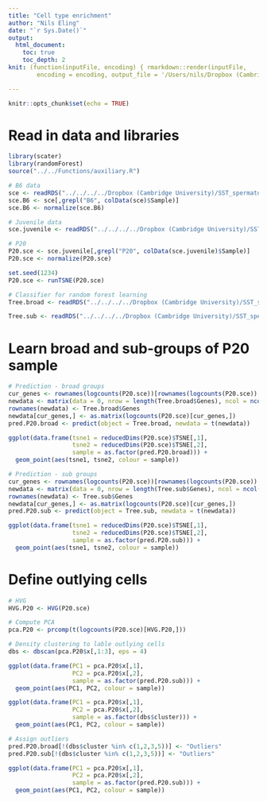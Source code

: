 ```yaml
---
title: "Cell type enrichment"
author: "Nils Eling"
date: "`r Sys.Date()`"
output: 
  html_document:
    toc: true
    toc_depth: 2
knit: (function(inputFile, encoding) { rmarkdown::render(inputFile, 
        encoding = encoding, output_file = '/Users/nils/Dropbox (Cambridge University)/SST_spermatocytes/Analysis/10X/Preprocessing/CellTypeIdentification/Enrichment') })

---
```


```r
knitr::opts_chunk$set(echo = TRUE)
```

# Read in data and libraries

```r
library(scater)
library(randomForest)
source("../../Functions/auxiliary.R")

# B6 data
sce <- readRDS("../../../../Dropbox (Cambridge University)/SST_spermatocytes/Analysis/data/10X_data/SCE_all.rds")
sce.B6 <- sce[,grepl("B6", colData(sce)$Sample)]
sce.B6 <- normalize(sce.B6)

# Juvenile data
sce.juvenile <- readRDS("../../../../Dropbox (Cambridge University)/SST_spermatocytes/Analysis/data/10X_data/SCE_juvenile.rds")

# P20 
P20.sce <- sce.juvenile[,grepl("P20", colData(sce.juvenile)$Sample)]
P20.sce <- normalize(P20.sce)

set.seed(1234)
P20.sce <- runTSNE(P20.sce)

# Classifier for random forest learning
Tree.broad <- readRDS("../../../../Dropbox (Cambridge University)/SST_spermatocytes/Analysis/data/10X_data/Tree_broad_B6.rds")

Tree.sub <- readRDS("../../../../Dropbox (Cambridge University)/SST_spermatocytes/Analysis/data/10X_data/Tree_sub_B6.rds")
```

# Learn broad and sub-groups of P20 sample

```r
# Prediction - broad groups
cur_genes <- rownames(logcounts(P20.sce))[rownames(logcounts(P20.sce)) %in% Tree.broad$Genes]
newdata <- matrix(data = 0, nrow = length(Tree.broad$Genes), ncol = ncol(P20.sce))
rownames(newdata) <- Tree.broad$Genes
newdata[cur_genes,] <- as.matrix(logcounts(P20.sce)[cur_genes,])
pred.P20.broad <- predict(object = Tree.broad, newdata = t(newdata))

ggplot(data.frame(tsne1 = reducedDims(P20.sce)$TSNE[,1],
                  tsne2 = reducedDims(P20.sce)$TSNE[,2],
                  sample = as.factor(pred.P20.broad))) +
  geom_point(aes(tsne1, tsne2, colour = sample)) 

# Prediction - sub groups
cur_genes <- rownames(logcounts(P20.sce))[rownames(logcounts(P20.sce)) %in% Tree.sub$Genes]
newdata <- matrix(data = 0, nrow = length(Tree.sub$Genes), ncol = ncol(P20.sce))
rownames(newdata) <- Tree.sub$Genes
newdata[cur_genes,] <- as.matrix(logcounts(P20.sce)[cur_genes,])
pred.P20.sub <- predict(object = Tree.sub, newdata = t(newdata))

ggplot(data.frame(tsne1 = reducedDims(P20.sce)$TSNE[,1],
                  tsne2 = reducedDims(P20.sce)$TSNE[,2],
                  sample = as.factor(pred.P20.sub))) +
  geom_point(aes(tsne1, tsne2, colour = sample)) 
```

# Define outlying cells

```r
# HVG 
HVG.P20 <- HVG(P20.sce)

# Compute PCA
pca.P20 <- prcomp(t(logcounts(P20.sce)[HVG.P20,]))

# Density clustering to lable outlying cells
dbs <- dbscan(pca.P20$x[,1:3], eps = 4)

ggplot(data.frame(PC1 = pca.P20$x[,1],
                  PC2 = pca.P20$x[,2],
                  sample = as.factor(pred.P20.sub))) +
  geom_point(aes(PC1, PC2, colour = sample)) 

ggplot(data.frame(PC1 = pca.P20$x[,1],
                  PC2 = pca.P20$x[,2],
                  sample = as.factor(dbs$cluster))) +
  geom_point(aes(PC1, PC2, colour = sample)) 

# Assign outliers
pred.P20.broad[!(dbs$cluster %in% c(1,2,3,5))] <- "Outliers"
pred.P20.sub[!(dbs$cluster %in% c(1,2,3,5))] <- "Outliers"

ggplot(data.frame(PC1 = pca.P20$x[,1],
                  PC2 = pca.P20$x[,2],
                  sample = as.factor(pred.P20.sub))) +
  geom_point(aes(PC1, PC2, colour = sample))
```